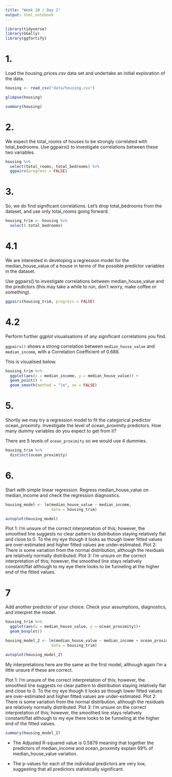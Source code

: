 ```yaml
---
title: "Week 10 / Day 2"
output: html_notebook
---
```


```r
library(tidyverse)
library(GGally)
library(ggfortify)

```

# 1.
Load the housing_prices.csv data set and undertake an initial exploration of the data.

```r
housing <- read_csv("data/housing.csv")
```

```r
glimpse(housing)
```

```r
summary(housing)
```

# 2. 
We expect the total_rooms of houses to be strongly correlated with total_bedrooms. Use ggpairs() to investigate correlations between these two variables.

```r
housing %>% 
  select(total_rooms, total_bedrooms) %>% 
  ggpairs(progress = FALSE)
```

# 3. 
So, we do find significant correlations. Let’s drop total_bedrooms from the dataset, and use only total_rooms going forward.

```r
housing_trim <- housing %>% 
  select(-total_bedrooms)
```

# 4.1

We are interested in developing a regression model for the median_house_value of a house in terms of the possible predictor variables in the dataset.

Use ggpairs() to investigate correlations between median_house_value and the predictors (this may take a while to run, don’t worry, make coffee or something).

```r
ggpairs(housing_trim, progress = FALSE)
```

# 4.2
Perform further ggplot visualisations of any significant correlations you find.

`ggpairs()` shows a strong correlation between `median_house_value` and `median_income`, with a Correlation Coefficient of 0.688. 

This is visualised below.

```r

housing_trim %>% 
  ggplot(aes(x = median_income, y = median_house_value)) +
  geom_point() +
  geom_smooth(method = "lm", se = FALSE)

```

# 5. 
Shortly we may try a regression model to fit the categorical predictor ocean_proximity. Investigate the level of ocean_proximity predictors. How many dummy variables do you expect to get from it?

There are 5 levels of `ocean_proximity` so we would use 4 dummies. 

```r

housing_trim %>% 
  distinct(ocean_proximity)
```

# 6.
Start with simple linear regression. Regress median_house_value on median_income and check the regression diagnostics.

```r
housing_model <- lm(median_house_value ~ median_income, 
                    data = housing_trim)
```

```r
autoplot(housing_model)
```

Plot 1: I'm unsure of the correct interpretation of this; however, the smoothed line suggests no clear pattern to distribution staying relatively flat and close to 0. To the my eye though it looks as though lower fitted values are over-estimated and higher fitted values are under-estimated. 
Plot 2: There is some variation from the normal distribution, although the residuals are relatively normally distributed.
Plot 3: I'm unsure on the correct interpretation of this; however, the smoothed line stays relatively constant/flat although to my eye there looks to be funneling at the higher end of the fitted values. 

# 7
Add another predictor of your choice. Check your assumptions, diagnostics, and interpret the model.

```r
housing_trim %>% 
  ggplot(aes(x = median_house_value, y = ocean_proximity))+
  geom_boxplot()
```

```r
housing_model_2 <- lm(median_house_value ~ median_income + ocean_proximity, 
                    data = housing_trim)
```

```r
autoplot(housing_model_2)
```

My interpretations here are the same as the first model, although again I'm a little unsure if these are correct.

Plot 1: I'm unsure of the correct interpretation of this; however, the smoothed line suggests no clear pattern to distribution staying relatively flat and close to 0. To the my eye though it looks as though lower fitted values are over-estimated and higher fitted values are under-estimated. 
Plot 2: There is some variation from the normal distribution, although the residuals are relatively normally distributed.
Plot 3: I'm unsure on the correct interpretation of this; however, the smoothed line stays relatively constant/flat although to my eye there looks to be funneling at the higher end of the fitted values. 

```r
summary(housing_model_2)
```

- The Adjusted R-squared value is 0.5879 meaning that together the predictors of median_income and ocean_proximity explain 69% of median_house_value variation.

- The p-values for each of the individual predictors are very low, suggesting that all predictors statistically significant.
